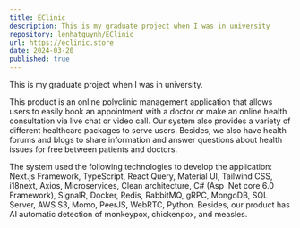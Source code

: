 ```yaml
---
title: EClinic
description: This is my graduate project when I was in university
repository: lenhatquynh/EClinic
url: https://eclinic.store
date: 2024-03-20
published: true
---
```


This is my graduate project when I was in university.

This product is an online polyclinic management application that allows users to easily book an
appointment with a doctor or make an online health consultation via live chat or video call. Our system
also provides a variety of different healthcare packages to serve users. Besides, we also have health
forums and blogs to share information and answer questions about health issues for free between
patients and doctors.

The system used the following technologies to develop the application: Next.js Framework, TypeScript,
React Query, Material UI, Tailwind CSS, i18next, Axios, Microservices, Clean architecture, C# (Asp .Net
core 6.0 Framework), SignalR, Docker, Redis, RabbitMQ, gRPC, MongoDB, SQL Server, AWS S3, Momo,
PeerJS, WebRTC, Python. Besides, our product has AI automatic detection of monkeypox, chickenpox,
and measles.
